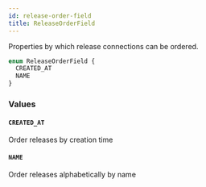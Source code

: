 ```yaml
---
id: release-order-field
title: ReleaseOrderField
---
```


Properties by which release connections can be ordered.

```graphql
enum ReleaseOrderField {
  CREATED_AT
  NAME
}
```

### Values

#### `CREATED_AT`

Order releases by creation time

#### `NAME`

Order releases alphabetically by name
